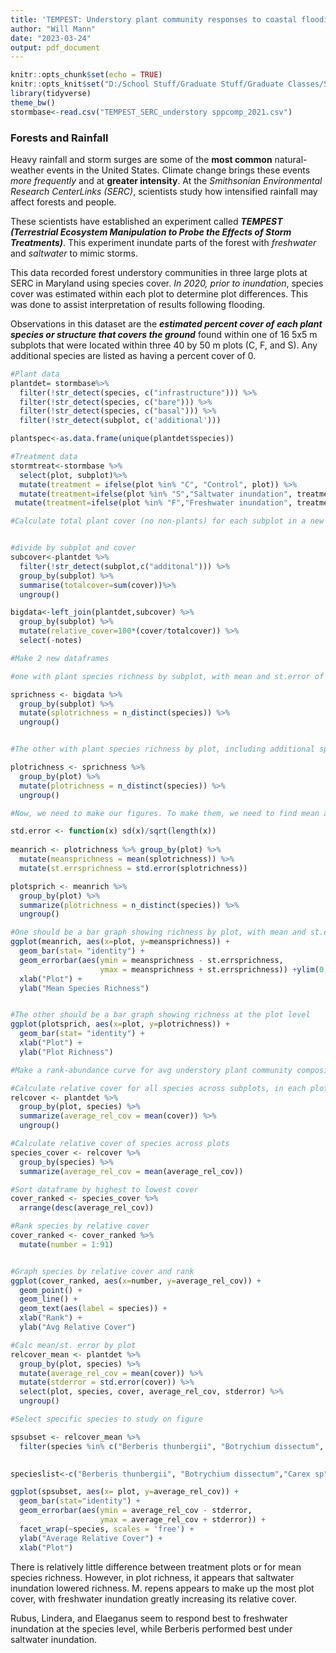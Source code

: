 ```yaml
---
title: 'TEMPEST: Understory plant community responses to coastal flooding'
author: "Will Mann"
date: "2023-03-24"
output: pdf_document
---
```


```r
knitr::opts_chunk$set(echo = TRUE)
knitr::opts_knit$set("D:/School Stuff/Graduate Stuff/Graduate Classes/Spring 2023/UNCG_DataWrangling" = '/tmp')
library(tidyverse)
theme_bw()
stormbase<-read.csv("TEMPEST_SERC_understory sppcomp_2021.csv")
```

### Forests and Rainfall

Heavy rainfall and storm surges are some of the **most common** natural-weather events in the United States. Climate change brings these events *more frequently* and at **greater intensity**. At the *Smithsonian Environmental Research CenterLinks (SERC)*, scientists study how intensified rainfall may affect forests and people.

These scientists have established an experiment called ***TEMPEST (Terrestrial Ecosystem Manipulation to Probe the Effects of Storm Treatments)***. This experiment inundate parts of the forest with *freshwater* and *saltwater* to mimic storms.

This data recorded forest understory communities in three large plots at SERC in Maryland using species cover. *In 2020, prior to inundation*, species cover was estimated within each plot to determine plot differences. This was done to assist interpretation of results following flooding.

Observations in this dataset are the ***estimated percent cover of each plant species or structure that covers the ground*** found within one of 16 5x5 m subplots that were located within three 40 by 50 m plots (C, F, and S). Any additional species are listed as having a percent cover of 0.

```r

#Plant data
plantdet= stormbase%>%
  filter(!str_detect(species, c("infrastructure"))) %>%
  filter(!str_detect(species, c("bare"))) %>%
  filter(!str_detect(species, c("basal"))) %>%
  filter(!str_detect(subplot, c('additional')))

plantspec<-as.data.frame(unique(plantdet$species))

#Treatment data
stormtreat<-stormbase %>%
  select(plot, subplot)%>%
  mutate(treatment = ifelse(plot %in% "C", "Control", plot)) %>%
  mutate(treatment=ifelse(plot %in% "S","Saltwater inundation", treatment)) %>%
 mutate(treatment=ifelse(plot %in% "F","Freshwater inundation", treatment))

```

```r
#Calculate total plant cover (no non-plants) for each subplot in a new dataframe, removing additional (0 cover) species. Join these dataframes back into original cover data, and calculate cover as 100*(species_cover/total_cover)


#divide by subplot and cover
subcover<-plantdet %>%
  filter(!str_detect(subplot,c("additonal"))) %>%
  group_by(subplot) %>%
  summarise(totalcover=sum(cover))%>%
  ungroup()

bigdata<-left_join(plantdet,subcover) %>%
  group_by(subplot) %>%
  mutate(relative_cover=100*(cover/totalcover)) %>%
  select(-notes)

```

```r
#Make 2 new dataframes

#one with plant species richness by subplot, with mean and st.error of subplot species richness

sprichness <- bigdata %>% 
  group_by(subplot) %>% 
  mutate(splotrichness = n_distinct(species)) %>% 
  ungroup()


#The other with plant species richness by plot, including additional species

plotrichness <- sprichness %>% 
  group_by(plot) %>% 
  mutate(plotrichness = n_distinct(species)) %>% 
  ungroup()

```

```r
#Now, we need to make our figures. To make them, we need to find mean and st.error

std.error <- function(x) sd(x)/sqrt(length(x))
   
meanrich <- plotrichness %>% group_by(plot) %>% 
  mutate(meansprichness = mean(splotrichness)) %>% 
  mutate(st.errsprichness = std.error(splotrichness))

plotsprich <- meanrich %>% 
  group_by(plot) %>% 
  summarize(plotrichness = n_distinct(species)) %>%
  ungroup()

#One should be a bar graph showing richness by plot, with mean and st.error by subplot
ggplot(meanrich, aes(x=plot, y=meansprichness)) +
  geom_bar(stat= "identity") +
  geom_errorbar(aes(ymin = meansprichness - st.errsprichness,
                    ymax = meansprichness + st.errsprichness)) +ylim(0,50) +
  xlab("Plot") +
  ylab("Mean Species Richness")


#The other should be a bar graph showing richness at the plot level
ggplot(plotsprich, aes(x=plot, y=plotrichness)) +
  geom_bar(stat= "identity") +
  xlab("Plot") +
  ylab("Plot Richness")


```

```r
#Make a rank-abundance curve for avg understory plant community composition

#Calculate relative cover for all species across subplots, in each plot
relcover <- plantdet %>%
  group_by(plot, species) %>% 
  summarize(average_rel_cov = mean(cover)) %>% 
  ungroup()

#Calculate relative cover of species across plots
species_cover <- relcover %>% 
  group_by(species) %>% 
  summarize(average_rel_cov = mean(average_rel_cov))

#Sort dataframe by highest to lowest cover
cover_ranked <- species_cover %>% 
  arrange(desc(average_rel_cov))

#Rank species by relative cover
cover_ranked <- cover_ranked %>% 
  mutate(number = 1:91)


#Graph species by relative cover and rank
ggplot(cover_ranked, aes(x=number, y=average_rel_cov)) +
  geom_point() +
  geom_line() +
  geom_text(aes(label = species)) +
  xlab("Rank") +
  ylab("Avg Relative Cover")
```

```r
#Calc mean/st. error by plot
relcover_mean <- plantdet %>%
  group_by(plot, species) %>% 
  mutate(average_rel_cov = mean(cover)) %>% 
  mutate(stderror = std.error(cover)) %>% 
  select(plot, species, cover, average_rel_cov, stderror) %>%
  ungroup()

#Select specific species to study on figure

spsubset <- relcover_mean %>%
  filter(species %in% c("Berberis thunbergii", "Botrychium dissectum", "Carex sp", "Elaeagnus umbellata", "Epifagus virginiana", "Gallium circaezans", "Ilex opaca", "Lindera benzoin", "Lonicera japonica", "Mitchella repens", "Parthenocissus quinquefolia", "Polygonum virginianum", "Rhus radicans", "Rubus phoenicolasius", "Sceptridium biternatum", "Symphotrichium lateriflorum"))

    
specieslist<-c("Berberis thunbergii", "Botrychium dissectum","Carex sp", "Elaeagnus umbellata", "Epifagus virginiana","Gallium circaezans", "Ilex opaca", "Lindera benzoin", "Lonicera japonica", "Mitchella repens", "Parthenocissus quinquefolia", "Polygonum virginianum", "Rhus radicans", "Rubus phoenicolasius", "Sceptridium biternatum", "Symphotrichium lateriflorum")

ggplot(spsubset, aes(x= plot, y=average_rel_cov)) +
  geom_bar(stat="identity") +
  geom_errorbar(aes(ymin = average_rel_cov - stderror,
                    ymax = average_rel_cov + stderror)) +
  facet_wrap(~species, scales = 'free') +
  ylab("Average Relative Cover") +
  xlab("Plot")

```

There is relatively little difference between treatment plots or for mean species richness. However, in plot richness, it appears that saltwater inundation lowered richness. M. repens appears to make up the most plot cover, with freshwater inundation greatly increasing its relative cover.

Rubus, Lindera, and Elaeganus seem to respond best to freshwater inundation at the species level, while Berberis performed best under saltwater inundation.
